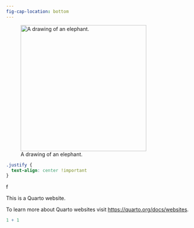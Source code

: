 ```yaml
---
fig-cap-location: bottom
---
```


![A drawing of an elephant.](IMG_8708.jpg){fig-align="center" width="345"}

```css
.justify {
  text-align: center !important
}
```

::: center
f
:::

This is a Quarto website.

To learn more about Quarto websites visit <https://quarto.org/docs/websites>.

```r
1 + 1
```
